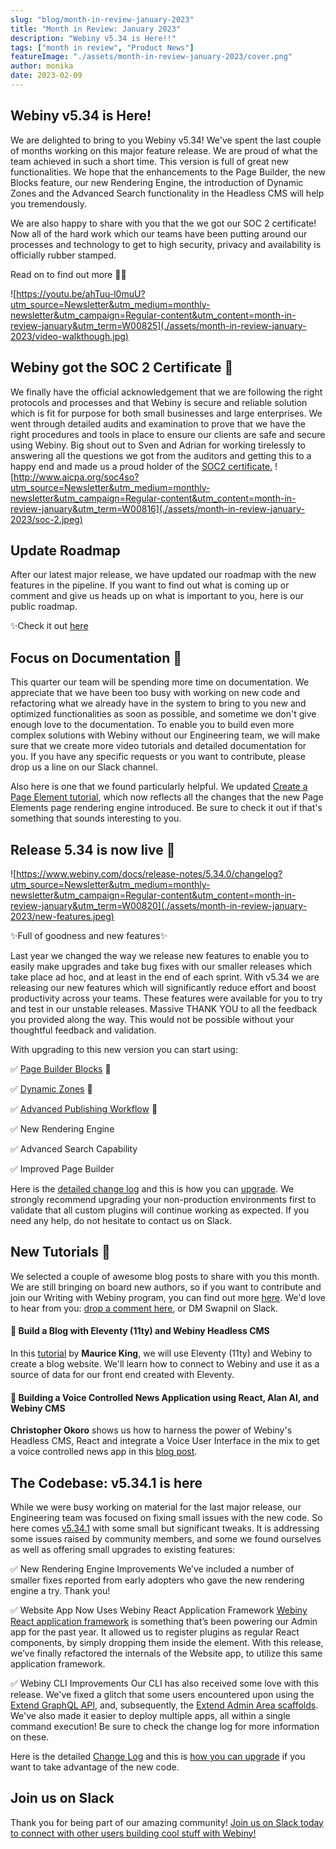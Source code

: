 ```yaml
---
slug: "blog/month-in-review-january-2023"
title: "Month in Review: January 2023"
description: "Webiny v5.34 is Here!!"
tags: ["month in review", "Product News"]
featureImage: "./assets/month-in-review-january-2023/cover.png"
author: monika
date: 2023-02-09
---
```


## Webiny v5.34 is Here!


We are delighted to bring to you Webiny v5.34! We've spent the last couple of months working on this major feature release. We are proud of what the team achieved in such a short time. This version is full of great new functionalities. We hope that the enhancements to the Page Builder, the new Blocks feature, our new Rendering Engine, the introduction of Dynamic Zones and the Advanced Search functionality in the Headless CMS will help you tremendously. 

We are also happy to share with you that the we got our SOC 2 certificate! Now all of the hard work which our teams have been putting around our processes and technology to get to high security, privacy and availability is officially rubber stamped.

Read on to find out more 🧑‍💻

![https://youtu.be/ahTuu-l0muU?utm_source=Newsletter&utm_medium=monthly-newsletter&utm_campaign=Regular-content&utm_content=month-in-review-january&utm_term=W00825](./assets/month-in-review-january-2023/video-walkthough.jpg)



## Webiny got the SOC 2 Certificate 🔐

We finally have the official acknowledgement that we are following the right protocols and processes and that Webiny is secure and reliable solution which is fit for purpose for both small businesses and large enterprises. We went through detailed audits and examination to prove that we have the right procedures and tools in place to ensure our clients are safe and secure using Webiny. Big shout out to Sven and Adrian for working tirelessly to answering all the questions we got from the auditors and getting this to a happy end and made us a proud holder of the [SOC2 certificate.](http://www.aicpa.org/soc4so?utm_source=Newsletter&utm_medium=monthly-newsletter&utm_campaign=Regular-content&utm_content=month-in-review-january&utm_term=W00816) 
![http://www.aicpa.org/soc4so?utm_source=Newsletter&utm_medium=monthly-newsletter&utm_campaign=Regular-content&utm_content=month-in-review-january&utm_term=W00816](./assets/month-in-review-january-2023/soc-2.jpeg)

## Update Roadmap

After our latest major release, we have updated our roadmap with the new features in the pipeline. If you want to find out what is coming up or comment and give us heads up on what is important to you, here is our public roadmap.

✨Check it out [here](https://github.com/orgs/webiny/projects/5?utm_source=Newsletter&utm_medium=monthly-newsletter&utm_campaign=Regular-content&utm_content=month-in-review-january&utm_term=W00817)



## Focus on Documentation 📃

This quarter our team will be spending more time on documentation. We appreciate that we have been too busy with working on new code and refactoring what we already have in the system to bring to you new and optimized functionalities as soon as possible, and sometime we don't give enough love to the documentation. To enable you to build even more complex solutions with Webiny without our Engineering team, we will make sure that we create more video tutorials and detailed documentation for you. If you have any specific requests or you want to contribute, please drop us a line on our Slack channel.

Also here is one that we found particularly helpful. We updated [Create a Page Element tutorial](https://www.webiny.com/docs/page-builder/extending/create-a-page-element?utm_source=Newsletter&utm_medium=monthly-newsletter&utm_campaign=Regular-content&utm_content=month-in-review-january&utm_term=W00819), which now reflects all the changes that the new Page Elements page rendering engine introduced. Be sure to check it out if that's something that sounds interesting to you.


## Release 5.34 is now live 🚀

![https://www.webiny.com/docs/release-notes/5.34.0/changelog?utm_source=Newsletter&utm_medium=monthly-newsletter&utm_campaign=Regular-content&utm_content=month-in-review-january&utm_term=W00820](./assets/month-in-review-january-2023/new-features.jpeg)

✨Full of goodness and new features✨

Last year we changed the way we release new features to enable you to easily make upgrades and take bug fixes with our smaller releases which take place ad hoc, and at least in the end of each sprint. With v5.34 we are releasing our new features which will significantly reduce effort and boost productivity across your teams. These features were available for you to try and test in our unstable releases. Massive THANK YOU to all the feedback you provided along the way. This would not be possible without your thoughtful feedback and validation.

With upgrading to this new version you can start using:

✅ [Page Builder Blocks](https://youtu.be/1hRDQnYE8Rs?utm_source=Newsletter&utm_medium=monthly-newsletter&utm_campaign=Regular-content&utm_content=month-in-review-january&utm_term=W00821)  🎥 

✅ [Dynamic Zones](https://youtu.be/YUNjZyNTsdA?utm_source=Newsletter&utm_medium=monthly-newsletter&utm_campaign=Regular-content&utm_content=month-in-review-january&utm_term=W00822) 🎥 

✅ [Advanced Publishing Workflow](https://youtu.be/LybyaJZ_3x8?utm_source=Newsletter&utm_medium=monthly-newsletter&utm_campaign=Regular-content&utm_content=month-in-review-january&utm_term=W00823) 🎥 

✅ New Rendering Engine 

✅ Advanced Search Capability

✅ Improved Page Builder

Here is the [detailed change log](https://www.webiny.com/docs/release-notes/5.34.0/changelog?utm_source=Newsletter&utm_medium=monthly-newsletter&utm_campaign=Regular-content&utm_content=month-in-review-january&utm_term=W00820) and this is how you can [upgrade](https://www.webiny.com/docs/release-notes/5.34.0/upgrade-guide?utm_source=Newsletter&utm_medium=monthly-newsletter&utm_campaign=Regular-content&utm_content=month-in-review-january&utm_term=W00824). We strongly recommend upgrading your non-production environments first to validate that all custom plugins will continue working as expected. If you need any help, do not hesitate to contact us on Slack.


## New Tutorials 🫶


We selected a couple of awesome blog posts to share with you this month. We are still bringing on board new authors, so if you want to contribute and join our Writing with Webiny program, you can find out more [here](https://www.webiny.com/docs/write-with-webiny/write-with-webiny?utm_source=Newsletter&utm_medium=monthly-newsletter&utm_campaign=Regular-content&utm_content=month-in-review-january&utm_term=W00826). We'd love to hear from you: [drop a comment here](https://www.webiny.com/slack/?utm_source=Newsletter&utm_medium=monthly-newsletter&utm_campaign=Regular-content&utm_content=month-in-review-january&utm_term=W00827), or DM Swapnil on Slack.

#### 🚀 Build a Blog with Eleventy (11ty) and Webiny Headless CMS
In this [tutorial](https://www.webiny.com/blog/build-blog-eleventy-webiny-headless-cms?utm_source=Newsletter&utm_medium=monthly-newsletter&utm_campaign=Regular-content&utm_content=month-in-review-january&utm_term=W00828) by **Maurice King**, we will use Eleventy (11ty) and Webiny to create a blog website. We'll learn how to connect to Webiny and use it as a source of data for our front end created with Eleventy.

#### 🚀 Building a Voice Controlled News Application using React, Alan AI, and Webiny CMS
**Christopher Okoro** shows us how to harness the power of Webiny's Headless CMS, React and integrate a Voice User Interface in the mix to get a voice controlled news app in this [blog post](https://www.webiny.com/blog/build-voice-controlled-news-app-alanai-webiny?utm_source=Newsletter&utm_medium=monthly-newsletter&utm_campaign=Regular-content&utm_content=month-in-review-january&utm_term=W00829).


## The Codebase: v5.34.1 is here


While we were busy working on material for the last major release, our Engineering team was focused on fixing small issues with the new code. So here comes [v5.34.1](https://www.webiny.com/docs/release-notes/5.34.1/changelog?utm_source=Newsletter&utm_medium=monthly-newsletter&utm_campaign=Regular-content&utm_content=month-in-review-january&utm_term=W00831) with some small but significant tweaks. It is addressing some issues raised by community members, and some we found ourselves as well as offering small upgrades to existing features:

✅ New Rendering Engine Improvements 
We’ve included a number of smaller fixes reported from early adopters who gave the new rendering engine a try. Thank you!

✅ Website App Now Uses Webiny React Application Framework
[Webiny React application framework](https://docs-webiny-llfnlr0ez-webiny.vercel.app/docs/admin-area/basics/framework?utm_source=Newsletter&utm_medium=monthly-newsletter&utm_campaign=Regular-content&utm_content=month-in-review-january&utm_term=W00832) is something that’s been powering our Admin app for the past year. It allowed us to register plugins as regular React components, by simply dropping them inside the <Admin/> element. With this release, we’ve finally refactored the internals of the Website app, to utilize this same application framework.

✅ Webiny CLI Improvements
Our CLI has also received some love with this release. We've fixed a glitch that some users encountered upon using the [Extend GraphQL API](https://docs-webiny-llfnlr0ez-webiny.vercel.app/docs/core-development-concepts/scaffolding/extend-graphql-api?utm_source=Newsletter&utm_medium=monthly-newsletter&utm_campaign=Regular-content&utm_content=month-in-review-january&utm_term=W00833), and, subsequently, the [Extend Admin Area scaffolds](https://docs-webiny-llfnlr0ez-webiny.vercel.app/docs/admin-area/new-app-tutorial/scaffolding?utm_source=Newsletter&utm_medium=monthly-newsletter&utm_campaign=Regular-content&utm_content=month-in-review-january&utm_term=W00834). We've also made it easier to deploy multiple apps, all within a single command execution! Be sure to check the change log for more information on these.

Here is the detailed [Change Log](https://www.webiny.com/docs/release-notes/5.34.1/changelog?utm_source=Newsletter&utm_medium=monthly-newsletter&utm_campaign=Regular-content&utm_content=month-in-review-january&utm_term=W00831) and this is [how you can upgrade](https://www.webiny.com/docs/release-notes/5.34.1/upgrade-guide?utm_source=Newsletter&utm_medium=monthly-newsletter&utm_campaign=Regular-content&utm_content=month-in-review-january&utm_term=W00835) if you want to take advantage of the new code.


## Join us on Slack


Thank you for being part of our amazing community! [Join us on Slack today to connect with other users building cool stuff with Webiny!](https://www.webiny.com/slack?utm_source=Newsletter&utm_medium=monthly-newsletter&utm_campaign=Regular-content&utm_content=month-in-review-december&utm_term=W00798)

